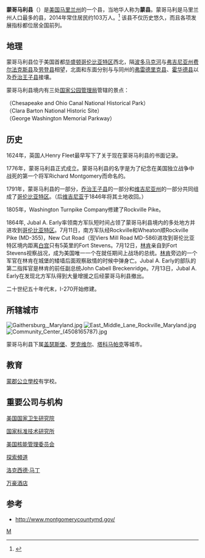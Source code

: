 {{Otheruses|蒙哥馬利縣|subject=美國馬里蘭州的一個縣|other=同名的縣}}
{{Infobox U.S. County|
 county  = 蒙哥马利县|
 state = 馬里蘭州 |
 en county  = Montgomery County|
 en state = Maryland |
 seal = Coat of arms of Montgomery County, Maryland.svg |
 map = Map of Maryland highlighting Montgomery County.png |
 map size = 245|
 founded = [[1776|1776]] |
 seat = {{Flagicon image|Flag of Rockville, Maryland.svg|size=23px}} [[罗克维尔|罗克维尔]] | 
 leader = [[Marc_Elrich|Marc Elrich]](D) |
 area = 1,313 [[km²|km²]] (507 [[square_mile|mi²]]) |
 area land  = 1,283 km² (496 mi²) |
 area water = 30 km² (12 mi²) |
 area percentage = 2.29% |
 census yr = 2010 |
 pop = 971,777 |
 density = 740|
 web = www.montgomerycountymd.gov|
|}}

'''蒙哥马利县'''（{{lang-en|Montgomery County}}）是[[美国|美国]][[马里兰州|马里兰州]]的一个县，当地华人称为'''蒙县'''。蒙哥马利是马里兰州人口最多的县，2014年常住居民约103万人。<ref name="QF">{{cite web|title=State & County QuickFacts|url=http://quickfacts.census.gov/qfd/states/24/24031.html|publisher=United States Census Bureau|accessdate=September 21, 2015|deadurl=yes|archiveurl=https://www.webcitation.org/60BeI7ylf?url=http://quickfacts.census.gov/qfd/states/24/24031.html|archivedate=2011-07-15}}</ref> 该县不仅历史悠久，而且各项发展指标都位居全国前列。

==地理==

蒙哥马利县位于美国首都[[华盛顿哥伦比亚特区|华盛顿哥伦比亚特区]]西北，隔[[波多马克河|波多马克河]]与[[弗吉尼亚州|弗吉尼亚州]][[费尔法克斯县|费尔法克斯县]]及[[劳登县_(弗吉尼亚州)|劳登县]]相望，北面和东面分别与与同州的[[弗雷德里克县_(马里兰州)|弗雷德里克县]]、[[霍华德县_(马里兰州)|霍华德县]]以及[[乔治王子县（马里兰州）|乔治王子县]]接壤。

蒙哥马利县境内有三处[[美国国家公园管理局|国家公园管理局]]管辖的景点：

{{Link-en|切萨皮克俄亥俄运河国家历史公园|Chesapeake and Ohio Canal National Historical Park}}（Chesapeake and Ohio Canal National Historical Park）<br />
{{Link-en|克拉拉·巴顿故居国家历史遗迹|Clara Barton National Historic Site}}（Clara Barton National Historic Site）<br />
{{Link-en|乔治·华盛顿纪念公路|George Washington Memorial Parkway}}（George Washington Memorial Parkway）

==历史==

1624年，英国人Henry Fleet最早写下了关于现在蒙哥马利县的书面记录。

1776年，蒙哥马利县正式成立。蒙哥马利县的名字是为了纪念在美国独立战争中战死的第一个将军Richard Montgomery而命名的。

1791年，蒙哥马利县的一部分，[[乔治王子县|乔治王子县]]的一部分和[[维吉尼亚州|维吉尼亚州]]的一部分共同组成了[[哥伦比亚特区|哥伦比亚特区]]。（后[[维吉尼亚|维吉尼亚]]于1846年将其土地收回。）

1805年，Washington Turnpike Company修建了Rockville Pike。

1864年, Jubal A. Early率领南方军队短时间占领了蒙哥马利县境内的多处地方并进攻到[[哥伦比亚特区|哥伦比亚特区]]。7月11日，南方军队经Rockville和Wheaton顺Rockville Pike (MD-355)，New Cut Road（现Viers Mill Road MD-586)进攻到哥伦比亚特区境内距离[[白宫|白宫]]只有5英里的Fort Stevens。7月12日，[[林肯|林肯]]亲自到Fort Stevens视察战况，成为美国唯一一个在就任期间上战场的总统。[[林肯|林肯]]旁边的一个军官在林肯在城堡的矮墙后面观察敌情的时候中弹身亡。Jubal A. Early的部队的第二指挥官是林肯的前任副总统John Cabell Breckenridge。7月13日，Jubal A. Early在发现北方军队得到大量增援之后经蒙哥马利县撤出。

二十世纪五十年代末，I-270开始修建。

==所辖城市==
[[File:Gaithersburg,_Maryland.jpg|thumb]]
[[File:East_Middle_Lane_Rockville_Maryland.jpg|thumb]]
[[File:Community_Center_(4508165787).jpg|thumb]]

蒙哥马利县下属[[盖瑟斯堡|盖瑟斯堡]]、[[罗克维尔|罗克维尔]]、[[塔科马帕克|塔科马帕克]]等城市。

==教育==
[[蒙郡公立學校|蒙郡公立學校]]有学校。

==重要公司与机构==
[[国立卫生研究院_(美国)|美国国家卫生研究院]] 

[[国家标准技术研究所|国家标准技术研究所]] 

[[美国核能管理委员会|美国核能管理委员会]]

[[探索頻道|探索頻道]] 

[[洛克西德·马丁|洛克西德·马丁]] 

[[万豪酒店|万豪酒店]]

{{Link-en|Choice Hotels|Choice Hotels}}

==参考==
{{reflist}}
* [http://www.montgomerycountymd.gov/ http://www.montgomerycountymd.gov/] {{Wayback|url=http://www.montgomerycountymd.gov/ |date=20021118123406 }}

{{马里兰州}}

[[Category:马里兰州行政区划|M]]